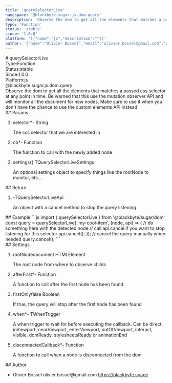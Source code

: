 ```yaml
---
title: 'querySelectorLive'
namespace: '@blackbyte.sugar.js.dom.query'
description: 'Observe the dom to get all the elements that matches a passed css selector at any point in time. Be warned that this use the mutation observer API and will monitor all the document for new nodes. Make sure to use it when you don&#39;t have the chance to use the custom elements API instead'
type: 'Function'
status: 'stable'
since: '1.0.0'
platform: '[{"name":"js","description":""}]'
author: '{"name":"Olivier Bossel","email":"olivier.bossel@gmail.com","url":"https://blackbyte.space"}'
---
```

<div class="docmap -mdx">
# querySelectorLive
<div class="docmap_metas">
<div class="docmap_type"><span class="docmap_type-label">Type:</span><span class="docmap_type-value">Function</span></div>
<div class="docmap_status"><span class="docmap_status-label">Status:</span><span class="docmap_status-value -stable">stable</span></div>
<div class="docmap_since"><span class="docmap_since-label">Since:</span><span class="docmap_since-value">1.0.0</span></div>
<div class="docmap_platform"><span class="docmap_platform-label">Platform:</span><span class="docmap_platform-value -js">js</span></div>
</div>
<div class="docmap_namespace">@blackbyte.sugar.js.dom.query</div>
<div class="docmap_description typo-lead typo-format">
Observe the dom to get all the elements that matches a passed css selector at any point in time.
Be warned that this use the mutation observer API and will monitor all the document for new nodes. Make sure to use it
when you don&#39;t have the chance to use the custom elements API instead
</div>
<div class="docmap_params">
## Params
<ol class="docmap_list">
<li class="docmap_item">
<span class="docmap_name">selector<span class="docmap_required">*</span></span><span class="docmap_default">-</span> <span class="docmap_type">String</span>
<p class="docmap_description">The css selector that we are interested in</p>
</li>
<li class="docmap_item">
<span class="docmap_name">cb<span class="docmap_required">*</span></span><span class="docmap_default">-</span> <span class="docmap_type">Function</span>
<p class="docmap_description">The function to call with the newly added node</p>
</li>
<li class="docmap_item">
<span class="docmap_name">settings</span><span class="docmap_default">&lcub;&rcub;</span> <span class="docmap_type">TQuerySelectorLiveSettings</span>
<p class="docmap_description">An optional settings object to specify things like the rootNode to monitor&comma; etc&period;&period;&period;</p>
</li>
</ol>
</div>
<div class="docmap_return">
## Return
<ol class="docmap_list">
<li class="docmap_item">
<span class="docmap_default">-</span><span class="docmap_type">TQuerySelectorLiveApi</span>
<p class="docmap_description">An object with a cancel method to stop the query listening</p>
</li>
</ol>
</div>
<div class="docmap_examples">
## Example
<s-code language="js" header>
```js
import { querySelectorLive } from '@blackbyte/sugar/dom'
const query = querySelectorLive('.my-cool-item', (node, api) => {
	    // do something here with the detected node
     // call api.cancel if you want to stop listening for this selector
     api.cancel();
});
// cancel the query manually when needed
query.cancel();
```
</s-code>
</div>
<div class="docmap_settings">
## Settings
<ol class="docmap_list">
<li class="docmap_item">
<span class="docmap_name">rootNode</span><span class="docmap_default">document</span> <span class="docmap_type">HTMLElement</span>
<p class="docmap_description">The root node from where to observe childs</p>
</li>
<li class="docmap_item">
<span class="docmap_name">afterFirst<span class="docmap_required">*</span></span><span class="docmap_default">-</span> <span class="docmap_type">Function</span>
<p class="docmap_description">A function to call after the first node has been found</p>
</li>
<li class="docmap_item">
<span class="docmap_name">firstOnly</span><span class="docmap_default">false</span> <span class="docmap_type">Boolean</span>
<p class="docmap_description">If true, the query will stop after the first node has been found</p>
</li>
<li class="docmap_item">
<span class="docmap_name">when<span class="docmap_required">*</span></span><span class="docmap_default">-</span> <span class="docmap_type">TWhenTrigger</span>
<p class="docmap_description">A when trigger to wait for before executing the callback. Can be direct, inViewport, nearViewport, enterViewport, outOfViewport, interact, visible, domReady, stylesheetsReady or animationEnd</p>
</li>
<li class="docmap_item">
<span class="docmap_name">disconnectedCallback<span class="docmap_required">*</span></span><span class="docmap_default">-</span> <span class="docmap_type">Function</span>
<p class="docmap_description">A function to call when a node is disconnected from the dom</p>
</li>
</ol>
</div>
<div class="docmap_author">
## Author
<ul class="docmap_list">
<li class="docmap_item">
<span class="docmap_name">Olivier Bossel</span>
<span class="docmap_email">olivier.bossel@gmail.com</span>
<a href="https://blackbyte.space" target="_blank" class="docmap_url">https://blackbyte.space</a>
</li>
</ul>
</div>
</div>